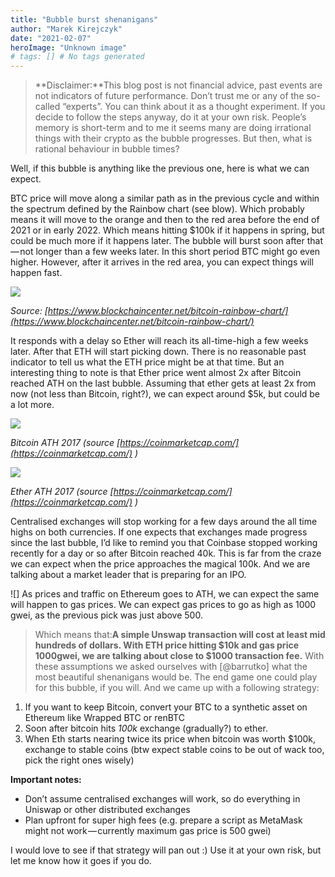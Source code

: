 ```yaml
---
title: "Bubble burst shenanigans"
author: "Marek Kirejczyk"
date: "2021-02-07"
heroImage: "Unknown image"
# tags: [] # No tags generated
---
```


> **Disclaimer:**This blog post is not financial advice, past events are not indicators of future performance. Don’t trust me or any of the so-called “experts”. You can think about it as a thought experiment. If you decide to follow the steps anyway, do it at your own risk.
People’s memory is short-term and to me it seems many are doing irrational things with their crypto as the bubble progresses. But then, what is rational behaviour in bubble times?

Well, if this bubble is anything like the previous one, here is what we can expect.

BTC price will move along a similar path as in the previous cycle and within the spectrum defined by the Rainbow chart (see blow). Which probably means it will move to the orange and then to the red area before the end of 2021 or in early 2022. Which means hitting $100k if it happens in spring, but could be much more if it happens later. The bubble will burst soon after that — not longer than a few weeks later. In this short period BTC might go even higher. However, after it arrives in the red area, you can expect things will happen fast.

![](https://cdn-images-1.medium.com/max/800/0*vwVFlgZoa8ToyBoc)

*Source: [https://www.blockchaincenter.net/bitcoin-rainbow-chart/](https://www.blockchaincenter.net/bitcoin-rainbow-chart/)*

It responds with a delay so Ether will reach its all-time-high a few weeks later. After that ETH will start picking down. There is no reasonable past indicator to tell us what the ETH price might be at that time. But an interesting thing to note is that Ether price went almost 2x after Bitcoin reached ATH on the last bubble. Assuming that ether gets at least 2x from now (not less than Bitcoin, right?), we can expect around $5k, but could be a lot more.

![](/images/posts/1*_ajrUDexTKEPC8fX2TGdhg.png)

*Bitcoin ATH 2017 (source [https://coinmarketcap.com/](https://coinmarketcap.com/) )*

![](/images/posts/1*b2r8huJuvmwcFjCLYRbrQg.png)

*Ether ATH 2017 (source [https://coinmarketcap.com/](https://coinmarketcap.com/) )*

Centralised exchanges will stop working for a few days around the all time highs on both currencies. If one expects that exchanges made progress since the last bubble, I’d like to remind you that Coinbase stopped working recently for a day or so after Bitcoin reached 40k. This is far from the craze we can expect when the price approaches the magical 100k. And we are talking about a market leader that is preparing for an IPO.

![]
As prices and traffic on Ethereum goes to ATH, we can expect the same will happen to gas prices. We can expect gas prices to go as high as 1000 gwei, as the previous pick was just above 500.

> Which means that:**A simple Unswap transaction will cost at least mid hundreds of dollars. With ETH price hitting $10k and gas price 1000gwei, we are talking about close to $1000 transaction fee.**
With these assumptions we asked ourselves with [@barrutko]
what the most beautiful shenanigans would be. The end game one could play for this bubble, if you will. And we came up with a following strategy:

1. If you want to keep Bitcoin, convert your BTC to a synthetic asset on Ethereum like Wrapped BTC or renBTC
2. Soon after bitcoin hits *100k* exchange (gradually?) to ether.
3. When Eth starts nearing twice its price when bitcoin was worth $100k, exchange to stable coins (btw expect stable coins to be out of wack too, pick the right ones wisely)

**Important notes:**

- Don’t assume centralised exchanges will work, so do everything in Uniswap or other distributed exchanges
- Plan upfront for super high fees (e.g. prepare a script as MetaMask might not work — currently maximum gas price is 500 gwei)

I would love to see if that strategy will pan out :) Use it at your own risk, but let me know how it goes if you do.